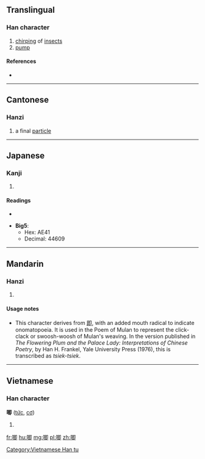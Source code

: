 {{also|喞}}
==Translingual==

===Han character===
{{Han char|rn=30|rad=口|as=07|sn=10|four=6702<sub>0</sub>|canj=口日戈中 (RAIL)|ids=⿰[[口]][[即]]}}

# [[chirping]] of [[insect]]s
# [[pump]]

====References====
* {{Han ref|kx=0201.121|hdz=10634.140|uh=5527|ud=21799}}

----

==Cantonese==

===Hanzi===
{{yue-hanzi|jyut=[[zek1]], [[zik1]]|y=jek1, jik1}}

# a final [[particle]]

----

==Japanese==

===Kanji===
{{ja-kanji|grade=|rs=口07}}

# {{defn|lang=ja|sort=口07}}

====Readings====
* {{ja-readings|on=[[そく]] (soku), [[しょく]] (shoku)|kun=[[かこつ]] (kakotsu)}}

* '''Big5''':
** Hex: AE41
** Decimal: 44609

----

==Mandarin==

===Hanzi===
{{cmn-hanzi|pin=[[jī]] ([[ji1]])|wg=chi<sup>1</sup>}}

# {{defn|lang=cmn|sort=口07}}

====Usage notes====
* This character derives from [[即]], with an added mouth radical to indicate onomatopoeia. It is used in the Poem of Mulan to represent the click-clack or swoosh-woosh of Mulan's weaving. In the version published in ''The Flowering Plum and the Palace Lady: Interpretations of Chinese Poetry'', by Han H. Frankel, Yale University Press (1976), this is transcribed as ''tsiek-tsiek''.

----

==Vietnamese==

===Han character===
'''唧''' ([[tức]], [[cơ]])

# {{defn|lang=vi}}

[[Category:Vietnamese Han tu]]

[[fr:唧]]
[[hu:唧]]
[[mg:唧]]
[[pl:唧]]
[[zh:唧]]